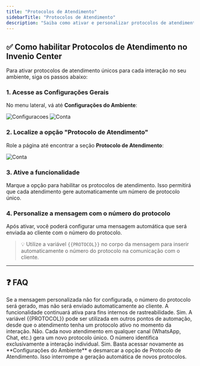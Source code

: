 ```yaml
---
title: "Protocolos de Atendimento"
sidebarTitle: "Protocolos de Atendimento"
description: "Saiba como ativar e personalizar protocolos de atendimento únicos para cada interação no Invenio Center."
---
```


## ✅ Como habilitar Protocolos de Atendimento no Invenio Center

Para ativar protocolos de atendimento únicos para cada interação no seu ambiente, siga os passos abaixo:

### 1. Acesse as Configurações Gerais

No menu lateral, vá até **Configurações do Ambiente**:

![Configuracoes](https://robbublob.blob.core.windows.net/docs/configuracoes.png) 
![Conta](https://robbublob.blob.core.windows.net/docs/conta.png) 

### 2. Localize a opção "Protocolo de Atendimento"

Role a página até encontrar a seção **Protocolo de Atendimento**:

![Conta](https://robbublob.blob.core.windows.net/docs/protocoloatend.png) 

### 3. Ative a funcionalidade

Marque a opção para habilitar os protocolos de atendimento. Isso permitirá que cada atendimento gere automaticamente um número de protocolo único.

### 4. Personalize a mensagem com o número do protocolo

Após ativar, você poderá configurar uma mensagem automática que será enviada ao cliente com o número do protocolo.

> 💡 Utilize a variável `{{PROTOCOL}}` no corpo da mensagem para inserir automaticamente o número do protocolo na comunicação com o cliente.

---

## ❓ FAQ

<AccordionGroup>
  <Accordion title="O que acontece se eu não configurar a mensagem personalizada?">
    Se a mensagem personalizada não for configurada, o número do protocolo será gerado, mas não será enviado automaticamente ao cliente. A funcionalidade continuará ativa para fins internos de rastreabilidade.
  </Accordion>

  <Accordion title="Posso usar a variável {{PROTOCOL}} em outros fluxos ou automações?">
    Sim. A variável {{PROTOCOL}} pode ser utilizada em outros pontos de automação, desde que o atendimento tenha um protocolo ativo no momento da interação.
  </Accordion>

  <Accordion title="O protocolo é o mesmo em diferentes canais de atendimento?">
    Não. Cada novo atendimento em qualquer canal (WhatsApp, Chat, etc.) gera um novo protocolo único. O número identifica exclusivamente a interação individual.
  </Accordion>

  <Accordion title="É possível desativar os protocolos depois de habilitados?">
    Sim. Basta acessar novamente as **Configurações do Ambiente** e desmarcar a opção de Protocolo de Atendimento. Isso interrompe a geração automática de novos protocolos.
  </Accordion>
</AccordionGroup>


